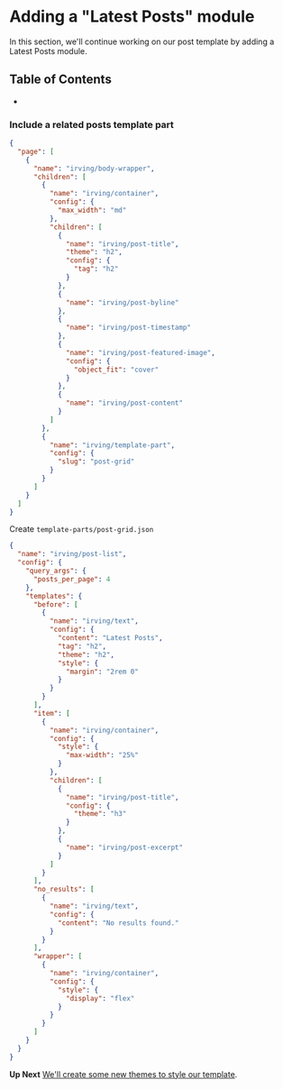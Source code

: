 <Meta title="Tutorial|Adding a Latest Posts Module" />

# Adding a "Latest Posts" module
In this section, we'll continue working on our post template by adding a Latest Posts module.

## Table of Contents
* []()

### Include a related posts template part
```json
{
  "page": [
    {
      "name": "irving/body-wrapper",
      "children": [
        {
          "name": "irving/container",
          "config": {
            "max_width": "md"
          },
          "children": [
            {
              "name": "irving/post-title",
              "theme": "h2",
              "config": {
                "tag": "h2"
              }
            },
            {
              "name": "irving/post-byline"
            },
            {
              "name": "irving/post-timestamp"
            },
            {
              "name": "irving/post-featured-image",
              "config": {
                "object_fit": "cover"
              }
            },
            {
              "name": "irving/post-content"
            }
          ]
        },
        {
          "name": "irving/template-part",
          "config": {
            "slug": "post-grid"
          }
        }
      ]
    }
  ]
}
```

Create `template-parts/post-grid.json`
```json
{
  "name": "irving/post-list",
  "config": {
    "query_args": {
      "posts_per_page": 4
    },
    "templates": {
      "before": [
        {
          "name": "irving/text",
          "config": {
            "content": "Latest Posts",
            "tag": "h2",
            "theme": "h2",
            "style": {
              "margin": "2rem 0"
            }
          }
        }
      ],
      "item": [
        {
          "name": "irving/container",
          "config": {
            "style": {
              "max-width": "25%"
            }
          },
          "children": [
            {
              "name": "irving/post-title",
              "config": {
                "theme": "h3"
              }
            },
            {
              "name": "irving/post-excerpt"
            }
          ]
        }
      ],
      "no_results": [
        {
          "name": "irving/text",
          "config": {
            "content": "No results found."
          }
        }
      ],
      "wrapper": [
        {
          "name": "irving/container",
          "config": {
            "style": {
              "display": "flex"
            }
          }
        }
      ]
    }
  }
}
```


**Up Next**
[We'll create some new themes to style our template](?path=/docs/tutorial-styling-a-component--page).
